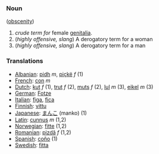 ===Noun===
([[obscenity]])

# ''crude term for'' female [[genitalia]].
# (''highly offensive, slang'') A derogatory term for a woman  
# (''highly offensive, slang'') A derogatory term for a man

===Translations===
*[[Albanian]]:  [[pidh]] ''m'', [[piçkë]] ''f'' (1)
*[[French]]: [[con]] ''m''
*[[Dutch]]: [[kut]] ''f'' (1), [[trut]] ''f'' (2), [[muts]] ''f'' (2), [[lul]] ''m'' (3), [[eikel]] ''m'' (3)
*[[German]]: [[Fotze]]
*[[Italian]]: [[figa]], [[fica]]
*[[Finnish]]: [[vittu]]
*[[Japanese]]: [[まんこ]] (manko) (1)
*[[Latin]]: [[cunnus]] ''m'' (1,2)
*[[Norwegian]]: [[fitte]] (1,2)
*[[Romanian]]: [[pizdă]] ''f'' (1,2)
*[[Spanish]]: [[coño]] (1)
*[[Swedish]]: [[fitta]]